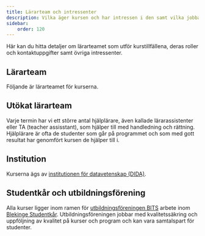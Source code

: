 ```yaml
---
title: Lärarteam och intressenter
description: Vilka äger kursen och har intressen i den samt vilka jobbar med kursen.
sidebar:
    order: 120
---
```




Här kan du hitta detaljer om lärarteamet som utför kurstillfällena, deras roller och kontaktuppgifter samt övriga intressenter.

## Lärarteam

Följande är lärarteamet för kurserna.

<TeacherTeam />




## Utökat lärarteam

Varje termin har vi ett större antal hjälplärare, även kallade lärarassistenter eller TA (teacher assisstant), som hjälper till med handledning och rättning. Hjälplärare är ofta de studenter som går på programmet och som med gott resultat har genomfört kursen de hjälper till i.



## Institution

Kurserna ägs av [institutionen för datavetenskap (DIDA)](https://www.bth.se/om-bth/organisation/fakulteten-for-datavetenskaper/dida/).



## Studentkår och utbildningsförening

Alla kurser ligger inom ramen för [utbildningsföreningen BITS](https://www.bthstudent.se/utbildning/utbildningsforeningar/) arbete inom [Blekinge Studentkår](https://www.bthstudent.se/). Utbildningsföreningen jobbar med kvalitetssäkring och uppföljning av kvalitet på kurser och program och kan vara samtalspart för studenter.

